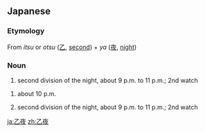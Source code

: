 ==Japanese==
{{ja-kanjitab|おつ|や|yomi=o}}

===Etymology===
From ''itsu'' or ''otsu'' ([[乙]], [[second]]) + ''ya'' ([[夜]], [[night]])

===Noun===
{{ja-noun|いつや}}

# {{lb|ja|archaic|sort=いつや}} second division of the night, about 9 p.m. to 11 p.m.; 2nd watch

{{ja-noun|おつや}}

# about 10 p.m.
# {{lb|ja|archaic|sort=おつや}} second division of the night, about 9 p.m. to 11 p.m.; 2nd watch

[[ja:乙夜]]
[[zh:乙夜]]